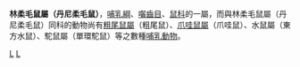 {{Automatic taxobox
| taxon = Hylomyscus
| image = 
| image_caption = 
| authority = Thomas, 1926
| subdivision_ranks = 种
| subdivision =
''H. acrimontensis''<br>
加蓬柔毛鼠 ''H. aeta''<br>
西非柔毛鼠 ''H. alleni''<br>
畢氏柔毛鼠 ''H. baeri''<br>
中非柔毛鼠 ''H. carillus''<br>
丹尼柔毛鼠 ''H. denniae''<br>
''H. grandis''<br>
小林柔毛鼠 ''H. parvus''<br>
斑柔毛鼠 ''H. stella''
}}

'''林柔毛鼠屬（丹尼柔毛鼠）'''，[[哺乳綱|哺乳綱]]、[[囓齒目|囓齒目]]、[[鼠科|鼠科]]的一屬，而與林柔毛鼠屬（丹尼柔毛鼠）同科的動物尚有[[粗尾鼠屬|粗尾鼠屬]]（粗尾鼠）、[[爪哇鼠屬|爪哇鼠屬]]（爪哇鼠）、水鼠屬（東方水鼠）、駝鼠屬（單環駝鼠）等之數種[[哺乳動物|哺乳動物]]。
{{Taxonbar}}
[[Category:1926年描述的分类群|L]]
[[Category:鼠亚科|L]]